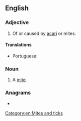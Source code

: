 ==English==

===Adjective===
{{en-adj|-}}

# {{lb|en|medicine}} Of or caused by [[acarus|acari]] or mites.
#: {{ux|en|'''acarine''' diseases}}

====Translations====
{{trans-top|relating to or caused by acari}}
* Portuguese: {{t|pt|acarino}}
{{trans-mid}}
{{trans-bottom}}

===Noun===
{{en-noun}}

# {{lb|en|zoology}} A [[mite]].

===Anagrams===
* {{anagrams|en|a=aaceinr|acraein|carinae}}

[[Category:en:Mites and ticks]]